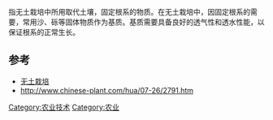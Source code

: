 指无土栽培中所用取代土壤，固定根系的物质。在无土栽培中，因固定根系的需要，常用沙、砾等固体物质作为基质。基质需要具备良好的透气性和透水性能，以保证根系的正常生长。

==参考==
*[[无土栽培|无土栽培]]
*http://www.chinese-plant.com/hua/07-26/2791.htm {{Wayback|url=http://www.chinese-plant.com/hua/07-26/2791.htm |date=20100507025504 }} 
{{农业小作品}}
{{生物小作品}}
[[Category:农业技术|Category:农业技术]]
[[Category:农业|Category:农业]]